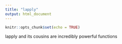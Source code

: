 ```yaml
---
title: "lapply"
output: html_document
---
```


```r
knitr::opts_chunk$set(echo = TRUE)
```

lapply and its cousins are incredibly powerful functions